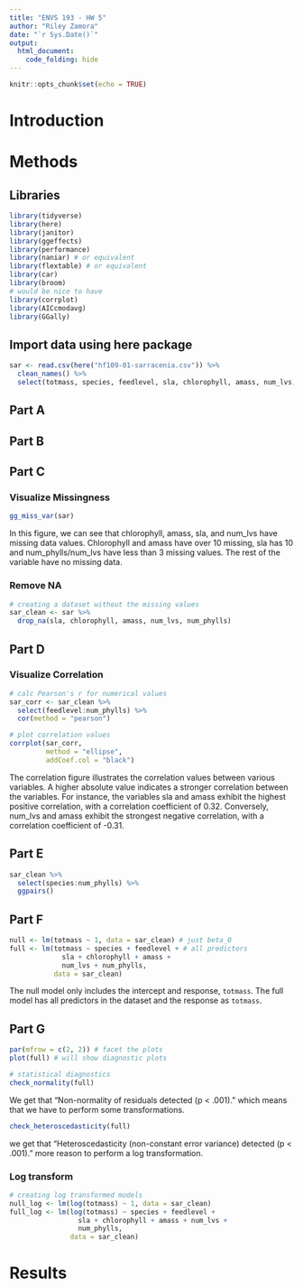 ```yaml
---
title: "ENVS 193 - HW 5"
author: "Riley Zamora"
date: "`r Sys.Date()`"
output:
  html_document:
    code_folding: hide
---
```


```r
knitr::opts_chunk$set(echo = TRUE)
```



# Introduction  


# Methods  

## Libraries  
```r
library(tidyverse)
library(here)
library(janitor)
library(ggeffects)
library(performance)
library(naniar) # or equivalent
library(flextable) # or equivalent
library(car)
library(broom)
# would be nice to have
library(corrplot)
library(AICcmodavg)
library(GGally)
```


## Import data using here package  
```r
sar <- read.csv(here("hf109-01-sarracenia.csv")) %>% 
  clean_names() %>% 
  select(totmass, species, feedlevel, sla, chlorophyll, amass, num_lvs, num_phylls)
```


## Part A  

## Part B  

## Part C  

### Visualize Missingness
```r
gg_miss_var(sar)
```

In this figure, we can see that chlorophyll, amass, sla, and num_lvs have missing data values. Chlorophyll and amass have over 10 missing, sla has 10 and num_phylls/num_lvs have less than 3 missing values. The rest of the variable have no missing data. 

### Remove NA  
```r
# creating a dataset without the missing values
sar_clean <- sar %>% 
  drop_na(sla, chlorophyll, amass, num_lvs, num_phylls)
```


## Part D  

### Visualize Correlation
```r
# calc Pearson's r for numerical values
sar_corr <- sar_clean %>% 
  select(feedlevel:num_phylls) %>% 
  cor(method = "pearson")

# plot correlation values
corrplot(sar_corr,
         method = "ellipse",
         addCoef.col = "black")
```

The correlation figure illustrates the correlation values between various variables. A higher absolute value indicates a stronger correlation between the variables. For instance, the variables sla and amass exhibit the highest positive correlation, with a correlation coefficient of 0.32. Conversely, num_lvs and amass exhibit the strongest negative correlation, with a correlation coefficient of -0.31.  

## Part E  

```r
sar_clean %>% 
  select(species:num_phylls) %>% 
  ggpairs() 
```

## Part F  

```r
null <- lm(totmass ~ 1, data = sar_clean) # just beta_0
full <- lm(totmass ~ species + feedlevel + # all predictors
             sla + chlorophyll + amass + 
             num_lvs + num_phylls, 
           data = sar_clean)
```

The null model only includes the intercept and response, `totmass`. The full model has all predictors in the dataset and the response as `totmass`.  

## Part G  
```r
par(mfrow = c(2, 2)) # facet the plots
plot(full) # will show diagnostic plots
```

```r
# statistical diagnostics
check_normality(full) 
```
We get that "Non-normality of residuals detected (p < .001)." which means that we have to perform some transformations.

```r
check_heteroscedasticity(full)
```
we get that "Heteroscedasticity (non-constant error variance) detected (p < .001)." more reason to perform a log transformation.  

### Log transform
```r
# creating log transformed models
null_log <- lm(log(totmass) ~ 1, data = sar_clean)
full_log <- lm(log(totmass) ~ species + feedlevel + 
                 sla + chlorophyll + amass + num_lvs + 
                 num_phylls, 
               data = sar_clean)
```

# Results  
















